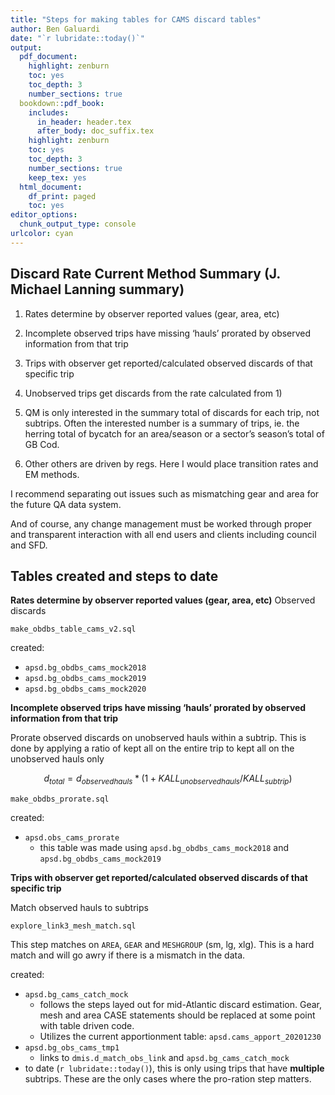 ```yaml
---
title: "Steps for making tables for CAMS discard tables"
author: Ben Galuardi
date: "`r lubridate::today()`"
output:
  pdf_document: 
    highlight: zenburn
    toc: yes
    toc_depth: 3
    number_sections: true
  bookdown::pdf_book:
    includes:
      in_header: header.tex
      after_body: doc_suffix.tex
    highlight: zenburn
    toc: yes
    toc_depth: 3
    number_sections: true
    keep_tex: yes
  html_document:
    df_print: paged
    toc: yes
editor_options: 
  chunk_output_type: console
urlcolor: cyan
---
```


\newpage

## Discard Rate Current Method Summary (J. Michael Lanning summary)

1) Rates determine by observer reported values (gear, area, etc)
2) Incomplete observed trips have missing 'hauls' prorated by observed information from that trip
3) Trips with observer get reported/calculated observed discards   of that specific trip
4) Unobserved trips get discards from the rate calculated from 1)
5) QM is only interested in the summary total of discards for each trip, not subtrips. Often the interested number is a summary of trips, ie. the herring total of bycatch for an area/season or a sector's season's total of GB Cod.

6) Other others are driven by regs. Here I would place transition rates and EM methods.

I recommend separating out issues such as mismatching gear and area for the future QA data system. 

And of course, any change management must be worked through proper and transparent interaction with all end users and clients including council and  SFD.


## Tables created and steps to date

**Rates determine by observer reported values (gear, area, etc)**
Observed discards

`make_obdbs_table_cams_v2.sql`

created: 

* `apsd.bg_obdbs_cams_mock2018`
* `apsd.bg_obdbs_cams_mock2019`
* `apsd.bg_obdbs_cams_mock2020`

**Incomplete observed trips have missing 'hauls' prorated by observed information from that trip**

Prorate observed discards on unobserved hauls within a subtrip.
This is done by applying a ratio of kept all on the entire trip to kept all on the unobserved hauls only

$$d_{total} = d_{observedhauls}*(1+KALL_{unobserved hauls}/KALL_{subtrip})$$

`make_obdbs_prorate.sql`

created:

* `apsd.obs_cams_prorate`  
	+ this table was made using  `apsd.bg_obdbs_cams_mock2018` and `apsd.bg_obdbs_cams_mock2019`

**Trips with observer get reported/calculated observed discards of that specific trip**

Match observed hauls to subtrips

`explore_link3_mesh_match.sql`

This step matches on `AREA`, `GEAR` and `MESHGROUP` (sm, lg, xlg). This is a hard match and will go awry if there is a mismatch in the data.


created: 

* `apsd.bg_cams_catch_mock`
	+ follows the steps layed out for mid-Atlantic discard estimation. Gear, mesh and area CASE statements should be replaced at some point with table driven code.  
	+ Utilizes the current apportionment table: `apsd.cams_apport_20201230`
* `apsd.bg_obs_cams_tmp1`
	+ links to `dmis.d_match_obs_link` and `apsd.bg_cams_catch_mock`
* to date (`r lubridate::today()`), this is only using trips that have **multiple** subtrips. These are the only cases where the pro-ration step matters. 


<!-- **Unobserved trips get discards from the rate calculated from 1)** -->




```r

```

